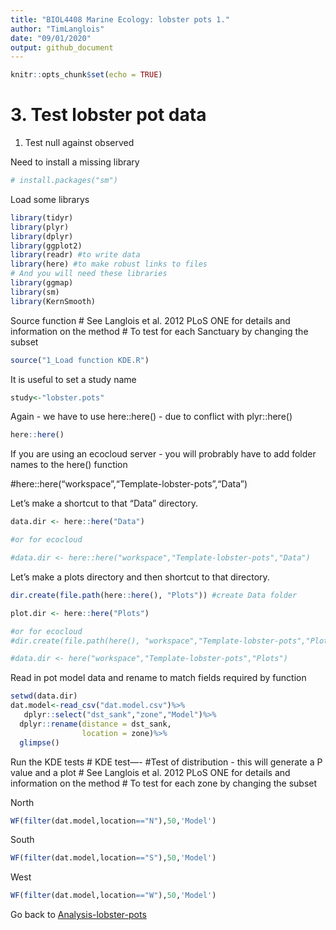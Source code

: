 ```yaml
---
title: "BIOL4408 Marine Ecology: lobster pots 1."
author: "TimLanglois"
date: "09/01/2020"
output: github_document
---
```


```r
knitr::opts_chunk$set(echo = TRUE)
```


# 3. Test lobster pot data

1. Test null against observed


Need to install a missing library
```r
# install.packages("sm")

```


Load some librarys
```r
library(tidyr)
library(plyr)
library(dplyr)
library(ggplot2)
library(readr) #to write data
library(here) #to make robust links to files
# And you will need these libraries
library(ggmap)
library(sm)
library(KernSmooth)

```


Source function
# See Langlois et al. 2012 PLoS ONE for details and information on the method
# To test for each Sanctuary by changing the subset
```r
source("1_Load function KDE.R")
```


It is useful to set a study name
```r
study<-"lobster.pots"
```


Again - we have to use here::here() - due to conflict with plyr::here()
```r
here::here()
```

If you are using an ecocloud server - you will probrably have to add folder names to the here() function 

#here::here("workspace","Template-lobster-pots","Data")

Let's make a shortcut to that "Data" directory.
```r

data.dir <- here::here("Data")

#or for ecocloud

#data.dir <- here::here("workspace","Template-lobster-pots","Data")
```


Let's make a plots directory and then shortcut to that directory.
```r

dir.create(file.path(here::here(), "Plots")) #create Data folder

plot.dir <- here::here("Plots")

#or for ecocloud
#dir.create(file.path(here(), "workspace","Template-lobster-pots","Plots")) #create Data folder

#data.dir <- here("workspace","Template-lobster-pots","Plots")
```



Read in pot model data and rename to match fields required by function
```r
setwd(data.dir)
dat.model<-read_csv("dat.model.csv")%>%
   dplyr::select("dst_sank","zone","Model")%>%
  dplyr::rename(distance = dst_sank,
                location = zone)%>%
  glimpse()


```


Run the KDE tests
# KDE test----
#Test of distribution - this will generate a P value and a plot
# See Langlois et al. 2012 PLoS ONE for details and information on the method
# To test for each zone by changing the subset

North
```r

WF(filter(dat.model,location=="N"),50,'Model')

```


South
```r

WF(filter(dat.model,location=="S"),50,'Model')

```


West
```r

WF(filter(dat.model,location=="W"),50,'Model')

```





Go back to [Analysis-lobster-pots](https://github.com/UWA-BIOL4408-Marine-Ecology/Analysis-lobster-pots/blob/master/README.md)
